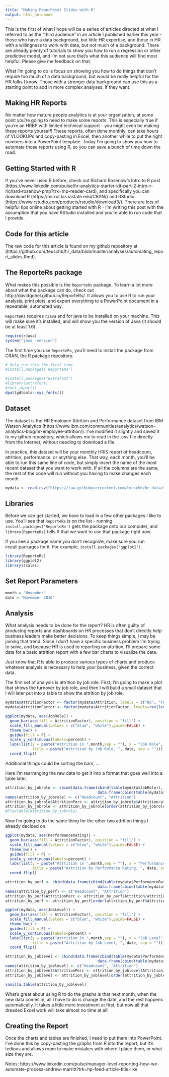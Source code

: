 ```yaml
---
title: "Making PowerPoint Slides with R"
output: html_notebook
---
```

This is the first of what I hope will be a series of articles directed at what I referred to as the "third audience" in an article I published earlier this year - those who have a data background, but little HR expertise, and those in HR with a willingness to work with data, but not much of a background. There are already plenty of tutorials to show you how to run a regression or other predictive model, and I'm not sure that's what this audience will find most helpful. Please give me feedback on that. 

What I'm going to do is focus on showing you how to do things that don't require too much of a data background, but would be really helpful for the HR folks I know. Those with a stronger data background can use this as a starting point to add in more complex analyses, if they want.

## Making HR Reports
No matter how mature people analytics is at your organization, at some point you're going to need to make some reports. This is especially true if you're an HRBP with limited technical support - you might even be making these reports yourself! These reports, often done monthly, can take hours of VLOOKUPs and copy-pasting in Excel, then another while to put the right numbers into a PowerPoint template. Today I'm going to show you how to automate those reports using R, so you can save a bunch of time down the road.

## Getting Started with R
If you've never used R before, check out Richard Rosenow's Intro to R post (https://www.linkedin.com/pulse/hr-analytics-starter-kit-part-2-intro-r-richard-rosenow-pmp?trk=mp-reader-card), and specifically you can download R (https://mirror.las.iastate.edu/CRAN/) and RStudio (https://www.rstudio.com/products/rstudio/download3/). There are lots of helpful tips online about getting started with R - I'm writing this post with the assumption that you have RStudio installed and you're able to run code that I provide.

## Code for this article
The raw code for this article is found on my github repository at  (https://github.com/teuschb/hr_data/blob/master/analyses/automating_report_slides.Rmd).

## The ReporteRs package
What makes this possible is the `ReporteRs` package. To learn a lot more about what the package can do, check out http://davidgohel.github.io/ReporteRs/. It allows you to use R to run your analysis, print plots, and export everything to a PowerPoint document in a repeatable, automated way.

`ReporteRs` requires `rJava` and for java to be installed on your machine. This will make sure it's installed, and will show you the version of Java (it should be at least 1.6).
```r
require(rJava)
system("java -version")
```
The first time you use `ReporteRs`, you'll need to install the package from CRAN, the R package repository. 
```r
# Only run this the first time
#install.packages('ReporteRs')

#install.packages("extrafont")
#library(extrafont)
#font_import()
dput(gdtools::sys_fonts())

```


## Dataset

The dataset is the HR Employee Attrition and Performance dataset from IBM Watson Analytics (https://www.ibm.com/communities/analytics/watson-analytics-blog/hr-employee-attrition/). I've modified it slightly and saved it to my github repository, which allows me to read in the .csv file directly from the Internet, without needing to download a file.

In practice, this dataset will be your monthly HRIS report of headcount, attrition, performance, or anything else. That way, each month, you'll be able to run this same line of code, but simply insert the name of the most recent dataset that you want to work with. If all the columns are the same, the rest of the code will run without you having to make changes each month. 

```r
mydata <- read.csv("https://raw.githubusercontent.com/teuschb/hr_data/master/datasets/modified_watson_dataset.csv")

```

## Libraries
Before we can get started, we have to load in a few other packages I like to use. You'll see that `ReporteRs` is on the list - running `install.packages('ReporteRs')` gets the package onto our computer, and `library(ReporteRs)` tells R that we want to use that package right now. 

If you see a package name you don't recognize, make sure you run install.packages for it. For example, `install.packages('ggplot2')`.
```r
library(ReporteRs)
library(ggplot2)
library(scales)
```

## Set Report Parameters

```r
month = "November"
date = "November 2016"
```


## Analysis
What analysis needs to be done for the report? HR is often guilty of producing reports and dashboards on HR processes that don't directly help business leaders make better decisions. To keep things simple, I may be joining that trend. Since I don't have a specific business problem I'm trying to solve, and because HR is used to reporting on attrition, I'll prepare some data for a basic attrition report with a few bar charts to visualize the data. 

Just know that R is able to produce various types of charts and produce whatever analysis is necessary to help your business, given the correct data.

The first set of analysis is attrition by job role. First, I'm going to make a plot that shows the turnover by job role, and then I will build a small dataset that I will later put into a table to show the attrition by job role.
```r
mydata$AttritionFactor <- factor(mydata$Attrition, labels = c("No", "Yes"))
mydata$AttritionFactor <- factor(mydata$AttritionFactor, levels=rev(levels(mydata$AttritionFactor)))

ggplot(mydata, aes(JobRole)) +
  geom_bar(aes(fill = AttritionFactor), position = "fill") +
  scale_fill_manual(values = c("blue", "white"),guide=FALSE) +
  theme_bw() +
  guides(fill = F) +
  scale_y_continuous(labels=percent) +
  labs(list(y = paste("Attrition in ",month,sep = ""), x = "Job Role",
            title = paste("Attrition by Job Role, ", date, sep = ""))) +
  coord_flip()

```
Additional things could be sorting the bars, ...

Here I'm rearranging the raw data to get it into a format that goes well into a table later.

```r
attrition_by_jobrole <- cbind(data.frame(cbind(table(mydata$JobRole)),
                                         data.frame(cbind(table(mydata$JobRole, mydata$Attrition))[,2])))
names(attrition_by_jobrole) <- c("Headcount", "Attrition")
attrition_by_jobrole$AttritionPerc <- attrition_by_jobrole$Attrition/attrition_by_jobrole$Headcount
attrition_by_jobrole <- attrition_by_jobrole[order(attrition_by_jobrole$AttritionPerc, decreasing = TRUE),]
#FlexTable(attrition_by_jobrole)

```

Now I'm going to do the same thing for the other two attrition things I already decided on.

```r
ggplot(mydata, aes(PerformanceRating)) +
  geom_bar(aes(fill = AttritionFactor), position = "fill") +
  scale_fill_manual(values = c("blue", "white"),guide=FALSE) +
  theme_bw() +
  guides(fill = F) +
  scale_y_continuous(labels=percent) +
  labs(list(y = paste("Attrition in ",month,sep = ""), x = "Performance Rating",
            title = paste("Attrition by Performance Rating, ", date, sep = ""))) +
  coord_flip()

attrition_by_perf <- cbind(data.frame(cbind(table(mydata$PerformanceRating)),
                                         data.frame(cbind(table(mydata$PerformanceRating, mydata$Attrition))[,2])))
names(attrition_by_perf) <- c("Headcount", "Attrition")
attrition_by_perf$AttritionPerc <- attrition_by_perf$Attrition/attrition_by_perf$Headcount
attrition_by_perf <- attrition_by_perf[order(attrition_by_perf$AttritionPerc, decreasing = TRUE),]
```

```r
ggplot(mydata, aes(JobLevel)) +
  geom_bar(aes(fill = AttritionFactor), position = "fill") +
  scale_fill_manual(values = c("blue", "white"),guide=FALSE) +
  theme_bw() +
  guides(fill = F) +
  scale_y_continuous(labels=percent) +
  labs(list(y = paste("Attrition in ",month,sep = ""), x = "Job Level",
            title = paste("Attrition by Job Level, ", date, sep = ""))) +
  coord_flip()

attrition_by_joblevel <- cbind(data.frame(cbind(table(mydata$PerformanceRating)),
                                         data.frame(cbind(table(mydata$PerformanceRating, mydata$Attrition))[,2])))
names(attrition_by_joblevel) <- c("Headcount", "Attrition")
attrition_by_joblevel$AttritionPerc <- attrition_by_joblevel$Attrition/attrition_by_joblevel$Headcount
attrition_by_joblevel <- attrition_by_joblevel[order(attrition_by_joblevel$AttritionPerc, decreasing = TRUE),]

vanilla.table(attrition_by_joblevel)
```

What's great about using R to do the graphs is that next month, when the new data comes in, all I have to do is change the date, and the rest happens automatically. It takes a little more investment at first, but now all that dreaded Excel work will take almost no time at all! 

## Creating the Report

Once the charts and tables are finished, I need to put them into PowerPoint. I've done this by copy-pasting the graphs from R into the report, but it's tedious and allows room to make mistakes with where I place them, or what size they are.



Notes:
https://www.linkedin.com/pulse/manager-level-reporting-how-we-automate-process-andrew-marritt?trk=hp-feed-article-title-like

